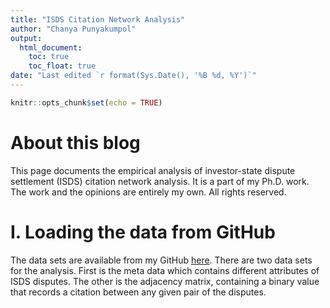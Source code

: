 ```yaml
---
title: "ISDS Citation Network Analysis"
author: "Chanya Punyakumpol"
output: 
  html_document:
    toc: true
    toc_float: true
date: "Last edited `r format(Sys.Date(), '%B %d, %Y')`"
---
```


```r
knitr::opts_chunk$set(echo = TRUE)
```

# About this blog
This page documents the empirical analysis of investor-state dispute settlement (ISDS) citation network analysis. It is a part of my Ph.D. work. The work and the opinions are entirely my own. All rights reserved.

# I. Loading the data from GitHub
The data sets are available from my GitHub [here](https://github.com/chanyaaaa/WTO_ISDS_Precedent). There are two data sets for the analysis. First is the meta data which contains different attributes of ISDS disputes. The other is the adjacency matrix, containing a binary value that records a citation between any given pair of the disputes.


